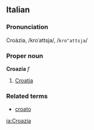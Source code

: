 ==Italian==
===Pronunciation===
Croàzia, /kroˈattsja/, /<tt>kro"attsja</tt>/
===Proper noun===
'''Croazia''' ''f''

# [[Croatia]]

===Related terms===
*[[croato]]

[[ja:Croazia]]